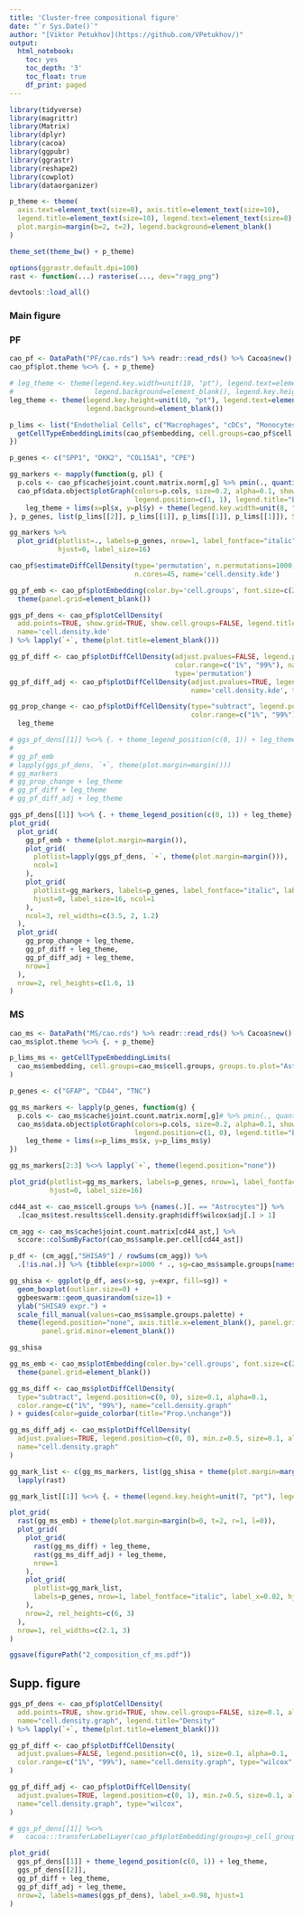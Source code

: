 ```yaml
---
title: 'Cluster-free compositional figure'
date: "`r Sys.Date()`"
author: "[Viktor Petukhov](https://github.com/VPetukhov/)"
output:
  html_notebook:
    toc: yes
    toc_depth: '3'
    toc_float: true
    df_print: paged
---
```


```r
library(tidyverse)
library(magrittr)
library(Matrix)
library(dplyr)
library(cacoa)
library(ggpubr)
library(ggrastr)
library(reshape2)
library(cowplot)
library(dataorganizer)

p_theme <- theme(
  axis.text=element_text(size=8), axis.title=element_text(size=10),
  legend.title=element_text(size=10), legend.text=element_text(size=8), legend.key.width=unit(12, "pt"),
  plot.margin=margin(b=2, t=2), legend.background=element_blank()
)

theme_set(theme_bw() + p_theme)

options(ggrastr.default.dpi=100)
rast <- function(...) rasterise(..., dev="ragg_png")

devtools::load_all()
```

### Main figure

### PF

```r
cao_pf <- DataPath("PF/cao.rds") %>% readr::read_rds() %>% Cacoa$new()
cao_pf$plot.theme %<>% {. + p_theme}
```

```r
# leg_theme <- theme(legend.key.width=unit(10, "pt"), legend.text=element_text(size=10), 
#                    legend.background=element_blank(), legend.key.height=unit(14, "pt"))
leg_theme <- theme(legend.key.height=unit(10, "pt"), legend.text=element_text(size=9), 
                   legend.background=element_blank())

p_lims <- list("Endothelial Cells", c("Macrophages", "cDCs", "Monocytes")) %>% lapply(function(ct) {
  getCellTypeEmbeddingLimits(cao_pf$embedding, cell.groups=cao_pf$cell.groups, groups.to.plot=ct, quant=0.004)
})

p_genes <- c("SPP1", "DKK2", "COL15A1", "CPE")

gg_markers <- mapply(function(g, pl) {
  p.cols <- cao_pf$cache$joint.count.matrix.norm[,g] %>% pmin(., quantile(., 0.995))
  cao_pf$data.object$plotGraph(colors=p.cols, size=0.2, alpha=0.1, show.legend=TRUE, 
                               legend.position=c(1, 1), legend.title="Expr.") +
    leg_theme + lims(x=pl$x, y=pl$y) + theme(legend.key.width=unit(8, "pt"), legend.key.height=unit(9, "pt"))
}, p_genes, list(p_lims[[2]], p_lims[[1]], p_lims[[1]], p_lims[[1]]), SIMPLIFY=FALSE)

gg_markers %>%
  plot_grid(plotlist=., labels=p_genes, nrow=1, label_fontface="italic", label_x=0.02,
            hjust=0, label_size=16)
```

```r
cao_pf$estimateDiffCellDensity(type='permutation', n.permutations=1000, verbose=TRUE, 
                               n.cores=45, name='cell.density.kde')
```

```r
gg_pf_emb <- cao_pf$plotEmbedding(color.by='cell.groups', font.size=c(2, 3.5), size=0.25, alpha=0.1) +
  theme(panel.grid=element_blank())

ggs_pf_dens <- cao_pf$plotCellDensity(
  add.points=TRUE, show.grid=TRUE, show.cell.groups=FALSE, legend.title="Density",
  name='cell.density.kde'
) %>% lapply(`+`, theme(plot.title=element_blank()))

gg_pf_diff <- cao_pf$plotDiffCellDensity(adjust.pvalues=FALSE, legend.position=c(0, 1), 
                                         color.range=c("1%", "99%"), name='cell.density.kde',
                                         type='permutation')
gg_pf_diff_adj <- cao_pf$plotDiffCellDensity(adjust.pvalues=TRUE, legend.position=c(0, 1), min.z=0.5,
                                             name='cell.density.kde', type='permutation')

gg_prop_change <- cao_pf$plotDiffCellDensity(type="subtract", legend.position=c(0, 1), 
                                             color.range=c("1%", "99%"), name='cell.density.kde') +
  leg_theme
```

```r
# ggs_pf_dens[[1]] %<>% {. + theme_legend_position(c(0, 1)) + leg_theme}
# 
# gg_pf_emb
# lapply(ggs_pf_dens, `+`, theme(plot.margin=margin()))
# gg_markers
# gg_prop_change + leg_theme
# gg_pf_diff + leg_theme
# gg_pf_diff_adj + leg_theme
```

```r
ggs_pf_dens[[1]] %<>% {. + theme_legend_position(c(0, 1)) + leg_theme}
plot_grid(
  plot_grid(
    gg_pf_emb + theme(plot.margin=margin()),
    plot_grid(
      plotlist=lapply(ggs_pf_dens, `+`, theme(plot.margin=margin())),
      ncol=1
    ),
    plot_grid(
      plotlist=gg_markers, labels=p_genes, label_fontface="italic", label_x=0.02, 
      hjust=0, label_size=16, ncol=1
    ),
    ncol=3, rel_widths=c(3.5, 2, 1.2)
  ),
  plot_grid(
    gg_prop_change + leg_theme,
    gg_pf_diff + leg_theme,
    gg_pf_diff_adj + leg_theme,
    nrow=1
  ),
  nrow=2, rel_heights=c(1.6, 1)
)
```

### MS

```r
cao_ms <- DataPath("MS/cao.rds") %>% readr::read_rds() %>% Cacoa$new()
cao_ms$plot.theme %<>% {. + p_theme}
```

```r
p_lims_ms <- getCellTypeEmbeddingLimits(
  cao_ms$embedding, cell.groups=cao_ms$cell.groups, groups.to.plot="Astrocytes", quant=0.01
)

p_genes <- c("GFAP", "CD44", "TNC")

gg_ms_markers <- lapply(p_genes, function(g) {
  p.cols <- cao_ms$cache$joint.count.matrix.norm[,g]# %>% pmin(., quantile(., 0.995))
  cao_ms$data.object$plotGraph(colors=p.cols, size=0.2, alpha=0.1, show.legend=TRUE, 
                               legend.position=c(1, 0), legend.title="Expr.", color.range=c(0, 0.8)) +
    leg_theme + lims(x=p_lims_ms$x, y=p_lims_ms$y)
})

gg_ms_markers[2:3] %<>% lapply(`+`, theme(legend.position="none"))

plot_grid(plotlist=gg_ms_markers, labels=p_genes, nrow=1, label_fontface="italic", label_x=0.02,
          hjust=0, label_size=16)
```

```r
cd44_ast <- cao_ms$cell.groups %>% {names(.)[. == "Astrocytes"]} %>% 
  .[cao_ms$test.results$cell.density.graph$diff$wilcox$adj[.] > 1]

cm_agg <- cao_ms$cache$joint.count.matrix[cd44_ast,] %>% 
  sccore::colSumByFactor(cao_ms$sample.per.cell[cd44_ast])

p_df <- (cm_agg[,"SHISA9"] / rowSums(cm_agg)) %>% 
  .[!is.na(.)] %>% {tibble(expr=1000 * ., sg=cao_ms$sample.groups[names(.)], type=names(.))}

gg_shisa <- ggplot(p_df, aes(x=sg, y=expr, fill=sg)) +
  geom_boxplot(outlier.size=0) +
  ggbeeswarm::geom_quasirandom(size=1) +
  ylab("SHISA9 expr.") +
  scale_fill_manual(values=cao_ms$sample.groups.palette) +
  theme(legend.position="none", axis.title.x=element_blank(), panel.grid.major.x=element_blank(),
        panel.grid.minor=element_blank())

gg_shisa
```

```r
gg_ms_emb <- cao_ms$plotEmbedding(color.by='cell.groups', font.size=c(2.5, 4.5), size=0.25, alpha=0.1) +
  theme(panel.grid=element_blank())

gg_ms_diff <- cao_ms$plotDiffCellDensity(
  type="subtract", legend.position=c(0, 0), size=0.1, alpha=0.1,
  color.range=c("1%", "99%"), name="cell.density.graph"
) + guides(color=guide_colorbar(title="Prop.\nchange"))

gg_ms_diff_adj <- cao_ms$plotDiffCellDensity(
  adjust.pvalues=TRUE, legend.position=c(0, 0), min.z=0.5, size=0.1, alpha=0.1,
  name="cell.density.graph"
)
```

```r
gg_mark_list <- c(gg_ms_markers, list(gg_shisa + theme(plot.margin=margin(l=3)))) %>% 
  lapply(rast)

gg_mark_list[[1]] %<>% {. + theme(legend.key.height=unit(7, "pt"), legend.text=element_text(size=9))}

plot_grid(
  rast(gg_ms_emb) + theme(plot.margin=margin(b=0, t=2, r=1, l=0)),
  plot_grid(
    plot_grid(
      rast(gg_ms_diff) + leg_theme,
      rast(gg_ms_diff_adj) + leg_theme,
      nrow=1
    ),
    plot_grid(
      plotlist=gg_mark_list, 
      labels=p_genes, nrow=1, label_fontface="italic", label_x=0.02, hjust=0, label_size=16
    ),
    nrow=2, rel_heights=c(6, 3)
  ),
  nrow=1, rel_widths=c(2.1, 3)
)

ggsave(figurePath("2_composition_cf_ms.pdf"))
```


## Supp. figure

```r
ggs_pf_dens <- cao_pf$plotCellDensity(
  add.points=TRUE, show.grid=TRUE, show.cell.groups=FALSE, size=0.1, alpha=0.1,
  name="cell.density.graph", legend.title="Density"
) %>% lapply(`+`, theme(plot.title=element_blank()))

gg_pf_diff <- cao_pf$plotDiffCellDensity(
  adjust.pvalues=FALSE, legend.position=c(0, 1), size=0.1, alpha=0.1,
  color.range=c("1%", "99%"), name="cell.density.graph", type="wilcox"
)

gg_pf_diff_adj <- cao_pf$plotDiffCellDensity(
  adjust.pvalues=TRUE, legend.position=c(0, 1), min.z=0.5, size=0.1, alpha=0.1,
  name="cell.density.graph", type="wilcox",
)

# ggs_pf_dens[[1]] %<>% 
#   cacoa:::transferLabelLayer(cao_pf$plotEmbedding(groups=p_cell_groups), font.size=c(3, 5))

plot_grid(
  ggs_pf_dens[[1]] + theme_legend_position(c(0, 1)) + leg_theme,
  ggs_pf_dens[[2]],
  gg_pf_diff + leg_theme,
  gg_pf_diff_adj + leg_theme,
  nrow=2, labels=names(ggs_pf_dens), label_x=0.98, hjust=1
)
```
